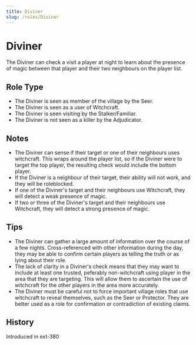 ```yaml
---
title: Diviner
slug: /roles/Diviner
---
```



# Diviner

The Diviner can check a visit a player at night to learn about the presence of magic between that player and their two neighbours on the player list.

## Role Type

- The Diviner is seen as member of the village by the Seer.
- The Diviner is seen as a user of Witchcraft.
- The Diviner is seen visiting by the Stalker/Familiar.
- The Diviner is not seen as a killer by the Adjudicator.

## Notes

- The Diviner can sense if their target or one of their neighbours uses witchcraft. This wraps around the player list, so if the Diviner were to target the top player, the resulting check would include the bottom player.
- If the Diviner is a neighbour of their target, their ability will not work, and they will be roleblocked.
- If one of the Diviner's target and their neighbours use Witchcraft, they will detect a weak presence of magic.
- If two or three of the Diviner's target and their neighbours use Witchcraft, they will detect a strong presence of magic.

## Tips

- The Diviner can gather a large amount of information over the course of a few nights. Cross-referenced with other information during the day, they may be able to confirm certain players as telling the truth or as lying about their role.
- The lack of clarity in a Diviner's check means that they may want to include at least one trusted, peferably non-witchcraft using player in the area that they are targeting. This will allow them to ascertain the use of witchcraft for the other players in the area more accurately.
- The Diviner must be careful not to force important village roles that use witchcraft to reveal themselves, such as the Seer or Protector. They are better used as a role for confirmation or contradiction of existing claims.

## History

<Timeline lineColor="white">
  <Event interval="2020-08-02">Introduced in ext-380</Event>
</Timeline>
